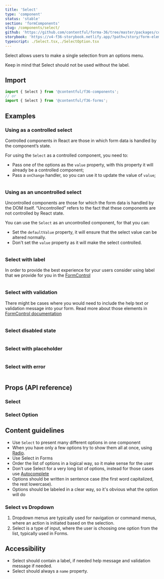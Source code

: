 ```yaml
---
title: 'Select'
type: 'component'
status: 'stable'
section: 'formComponents'
slug: /components/select/
github: 'https://github.com/contentful/forma-36/tree/master/packages/components/forms/src/Select'
storybook: 'https://v4-f36-storybook.netlify.app/?path=/story/form-elements-select--overview'
typescript: ./Select.tsx,./SelectOption.tsx
---
```


Select allows users to make a single selection from an options menu.

Keep in mind that Select should not be used without the label.

## Import

```js static=true
import { Select } from '@contentful/f36-components';
// or
import { Select } from '@contentful/f36-forms';
```

## Examples

### Using as a controlled select

Controlled components in React are those in which form data is handled by the component’s state.

For using the `Select` as a controlled component, you need to:

- Pass one of the options as the `value` property, with this property it will already be a controlled component;
- Pass a `onChange` handler, so you can use it to update the value of `value`;

```tsx file=../../examples/SelectControlledExample.tsx

```

### Using as an uncontrolled select

Uncontrolled components are those for which the form data is handled by the DOM itself. “Uncontrolled” refers to the fact that these components are not controlled by React state.

You can use the `Select` as an uncontrolled component, for that you can:

- Set the `defaultValue` property, it will ensure that the select value can be altered normally.
- Don't set the `value` property as it will make the select controlled.

```tsx file=../../examples/SelectUncontrolledExample.tsx

```

### Select with label

In order to provide the best experience for your users consider using label that we provide for you in the [FormControl](/components/form-control)

```tsx file=../../examples/SelectWithLabelExample.tsx

```

### Select with validation

There might be cases where you would need to include the help text or validation message into your form. Read more about those elements in [FormControl documentation](/components/form-control)

```tsx file=../../examples/SelectWithValidationExample.tsx

```

### Select disabled state

```tsx file=../../examples/SelectDisabledExample.tsx

```

### Select with placeholder

```tsx file=../../examples/SelectPlaceholderExample.tsx

```

### Select with error

```tsx file=../../examples/SelectWithErrorExample.tsx

```

## Props (API reference)

### Select

<PropsTable of="Select" />

### Select Option

<PropsTable of="Option" />

## Content guidelines

- Use `Select` to present many different options in one component
- When you have only a few options try to show them all at once, using [Radio](../components/radio).
- Use Select in Forms
- Order the list of options in a logical way, so it make sense for the user
- Don't use Select for a very long list of options, instead for those cases use [Autocomplete](../components/autocomplete)
- Options should be written in sentence case (the first word capitalized, the rest lowercase).
- Options should be labeled in a clear way, so it's obvious what the option will do

### Select vs Dropdown

1. Dropdown menus are typically used for navigation or command menus, where an action is initiated based on the selection.
2. Select is a type of input, where the user is choosing one option from the list, typically used in Forms.

## Accessibility

- Select should contain a label, if needed help message and validation message if needed.
- Select should always a `name` property.
